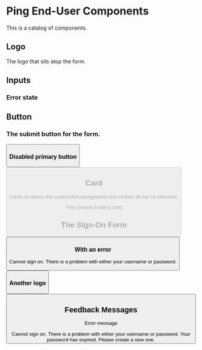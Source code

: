 
# Ping End-User Components

This is a catalog of components.

## Logo

The logo that sits atop the form.

<ComponentDemo>
    <Logo src="ping-logo.svg"/>
</ComponentDemo>

## Inputs

<ComponentDemo>
    <TextInput id="username"/>
</ComponentDemo>

### Error state
<ComponentDemo>
    <TextInput id="username" error/>
</ComponentDemo>

<ComponentDemo>
    <FloatLabelTextInput label="Username" id="username"/>
</ComponentDemo>

<ComponentDemo>
    <FloatLabelPasswordInput label="Password" id="password"/>
</ComponentDemo>

## Button

### The submit button for the form.
<ComponentDemo>
    <Button label="push it" primary/>
</ComponentDemo>

### Disabled primary button
<ComponentDemo>
    <Button label="push it" primary disabled/>
</ComponentDemo>

## Card

Cards sit above the customized background and contain all our UI elements.

<ComponentDemo>
    <Card>The content inside a card</Card>
</ComponentDemo>

## The Sign-On Form

<ComponentDemo>
    <Card>
            <Logo src="ping-logo.svg"/>
        <Form>
            <FloatLabelTextInput label="Username" id="username"/>
            <FloatLabelPasswordInput label="Password" id="password"/>
            <div><Checkbox label="Remember me"/></div>
            <Button label="Sign On" primary/>
        </Form>
    </Card>
</ComponentDemo>

### With an error
<ComponentDemo>
    <Card>
        <Logo src="ping-logo.svg"/>
        <Form>
            <Feedback type="error">Cannot sign on. There is a problem with either your username or password.</Feedback>
            <FloatLabelTextInput label="Username" id="username"/>
            <FloatLabelPasswordInput label="Password" id="password"/>
            <div><Checkbox label="Remember me"/></div>
            <Button label="Sign On" primary/>
        </Form>
    </Card>
</ComponentDemo>

### Another logo
<ComponentDemo>
    <Card>
        <Logo src="jj-logo.png"/>
        <Form>
            <FloatLabelTextInput label="Username" id="username"/>
            <FloatLabelPasswordInput label="Password" id="password"/>
            <div><Checkbox label="Remember me"/></div>
            <Button label="Sign On" primary/>
        </Form>
    </Card>
</ComponentDemo>

## Feedback Messages

Error message

<ComponentDemo>
    <Feedback type="error">Cannot sign on. There is a problem with either your username or password.</Feedback>
</ComponentDemo>

<ComponentDemo>
    <Feedback type="warning">Your password has expired. Please create a new one.</Feedback>
</ComponentDemo>
